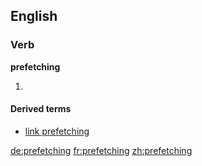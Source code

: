 ==English==

===Verb===
'''prefetching'''

# {{present participle of|prefetch}}

====Derived terms====
* [[link prefetching]]

[[de:prefetching]]
[[fr:prefetching]]
[[zh:prefetching]]